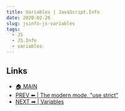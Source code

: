 ```yaml
---
title: Variables | JavaScript.Info  
date: 2020-02-26
slug: jsinfo-js-variables
tags:
  - JS
  - JS.Info
  - variables 
--- 
```

 
 
 
## Links
- [🏠 MAIN](/jsinfo-mainn)
- [PREV ⬅ | The modern mode, "use strict" ](/jsinfo-js-use-strict)
- [NEXT ➡ | Variables ](/jsinfo-js-variables)
